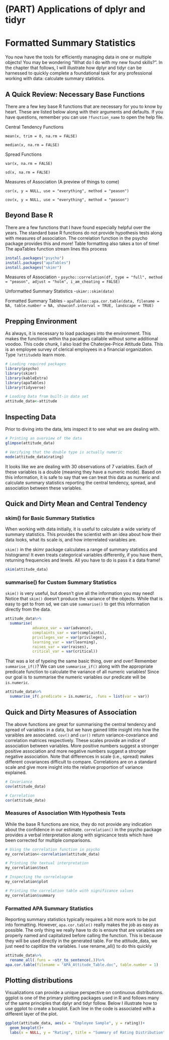 # (PART) Applications of dplyr and tidyr {-}

# Formatted Summary Statistics

You now have the tools for efficiently managing data in one or multiple objects! You may be wondering "What do I do with my new found skills?". In the chapter that follows, I will illustrate how dplyr and tidyr can be harnessed to quickly complete a foundational task for any professional working with data: calculate summary statistics. 

## A Quick Review: Necessary Base Functions
There are a few key base R functions that are necessary for you to know by heart. These are listed below along with their arguments and defaults. If you have questions, remember you can use `?function_name` to open the help file. 


Central Tendency Functions


`mean(x, trim = 0, na.rm = FALSE)`


`median(x, na.rm = FALSE)`
      
Spread Functions


`var(x, na.rm = FALSE)`


`sd(x, na.rm = FALSE)`
      
Measures of Association (A preview of things to come)


`cor(x, y = NULL, use = "everything", method = "peason")`


`cov(x, y = NULL, use = "everything", method = "peason")`
      

## Beyond Base R

There are a few functions that I have found especially helpful over the years. The standard base R functions do not provide hypothesis tests along with measures of association. The correlation function in the psycho package provides this and more! Table formatting also takes a ton of time! The apaTables function stream lines this process 

```r
install.packages("psycho")
install.packages("apaTables")
install.packages("skimr")
```

Measures of Association
- `psycho::correlation(df, type = "full", method = "peason", adjust = "holm", i_am_cheating = FALSE)`

Unformatted Summary Statistics
-`skimr::skim(data)`

Formatted Summary Tables
- `apaTables::apa.cor.table(data, filename = NA, table.number = NA, showconf.interval = TRUE, landscape = TRUE)`

## Prepping Environment
As always, it is necessary to load packages into the environment. This makes the functions within tha pacakges callable without some additional voodoo. This code chunk, I also load the Chaterjee-Price Attitude Data. This is an employee survey of clerical employees in a financial organization. Type `?attitude`to learn more.

```r
# Loading required packages
library(psycho)
library(skimr)
library(kableExtra)
library(apaTables)
library(tidyverse)

# Loading Data from built-in data set
attitude_data<-attitude
```


## Inspecting Data
Prior to diving into the data, lets inspect it to see what we are dealing with. 
```r
# Printing an overview of the data
glimpse(attitude_data)

# Verifying that the double type is actually numeric
mode(attitude_data$rating)
```

It looks like we are dealing with 30 observations of 7 variables. Each of these variables is a double (meaning they have a numeric mode). Based on this information, it is safe to say that we can treat this data as numeric and calculate summary statistics reporting the central tendency, spread, and association between these variables. 

## Quick and Dirty Mean and Central Tendency

### skim() for Basic Summary Statistics
When working with data initially, it is useful to calculate a wide variety of summary statistics. This provides the scientist with an idea about how their data looks, what its scale is, and how interrelated variables are. 

`skim()` in the skimr package calculates a range of summary statistics and histograms! It even treats categorical variables differently, if you have them, returning frequencies and levels. All you have to do is pass it a data frame!

```r
skim(attitude_data)
```

### summarise() for Custom Summary Statistics
`skim()` is very useful, but doesn't give all the information you may need! Notice that `skim()` doesn't produce the variance of the objects. While that is easy to get to from sd, we can use `summarise()` to get this information directly from the data. 

```r
attitude_data%>%
  summarise(
            advance_var = var(advance),
            complaints_var = var(complaints),
            privileges_var = var(privileges),
            learning_var = var(learning), 
            raises_var = var(raises), 
            critical_var = var(critical))
```

That was a lot of typeing the same basic thing, over and over! Remember `summarise_if()`? We can use `summarise_if()` along with the appropriate predicate function to calculate the variance of all numeric variables! Since our goal is to summarise the numeric variables our predicate will be `is.numeric`.

```r
attitude_data%>%
  summarise_if(.predicate = is.numeric, .funs = list(var = var))
```

## Quick and Dirty Measures of Association

The above functions are great for summarising the central tendency and spread of variables in a data, but we have gained little insight into how the varaibles are associated. `cov()` and `cor()` return variance-covariance and correlation matrices respectively. These scales provide an indice of association between variables. More positive numbers suggest a stronger positive association and more negative numbers suggest a stronger negative association. Note that differences in scale (i.e., spread) makes different covariances difficult to compare. Correlations are on a standard scale and give more insight into the relative proportion of variance explained.

```r
# Covariance
cov(attitude_data)
```

```r
# Correlation
cor(attitude_data)
```

### Measures of Association With Hypothesis Tests
While the base R functions are nice, they do not provide any indication about the confidence in our estimate. `correlation()` in the psycho package provides a verbal interpretation along with signicance tests which have been corrected for multiple comparisons. 

```r
# Using the correlation function in psycho
my_correlation<-correlation(attitude_data)

# Printing the textual interpretation
my_correlation$text

# Inspecting the correlelogram
my_correlation$plot

# Printing the correlation table with significance values
my_correlation$summary

```

### Formatted APA Summary Statistics

Reporting summary statistics typically requires a bit more work to be put into formatting. However, `apa.cor.table()` really makes the job as easy as possible. The only thing we really have to do is ensure that are variables are properly named and capitalized before calling the function. This is because they will be used directly in the generated table. For the attitude_data, we just need to capitlize the variables. I use rename_all() to do this quickly


```r
attitude_data%>%
  rename_all(.funs = ~str_to_sentence(.))%>%
apa.cor.table(filename = "APA_Attitude_Table.doc", table.number = 1)
```

## Plotting distributions

Visualizations can provide a unique perspective on continuous distributions. ggplot is one of the primary plotting packages used in R and follows many of the same principles that dplyr and tidyr follow. Below I illustrate how to use ggplot to create a boxplot. Each line in the code is associated with a different layer of the plot. 

```r
ggplot(attitude_data, aes(x = "Employee Sample", y = rating))+
  geom_boxplot()+
  labs(x = NULL, y = "Rating", title = "Summary of Rating Distribution")
```

